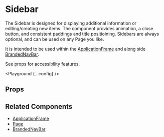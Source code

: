 
# Sidebar

The Sidebar is designed for displaying additional information or editing/creating new items. The component provides animation, a close button, and consistent paddings and title positioining. Sidebars are always optional, and can be used on any Page you like.

It is intended to be used within the [ApplicationFrame](/application-frame) and along side [BrandedNavBar](/branded-nav-bar).

See props for accessibility features.

<Playground {...config} />

## Props

<PropsTable propsConfig={config.props} />

## Related Components

- [ApplicationFrame](/components/application-frame)
- [Page](/components/page)
- [BrandedNavBar](/components/branded-nav-bar)
